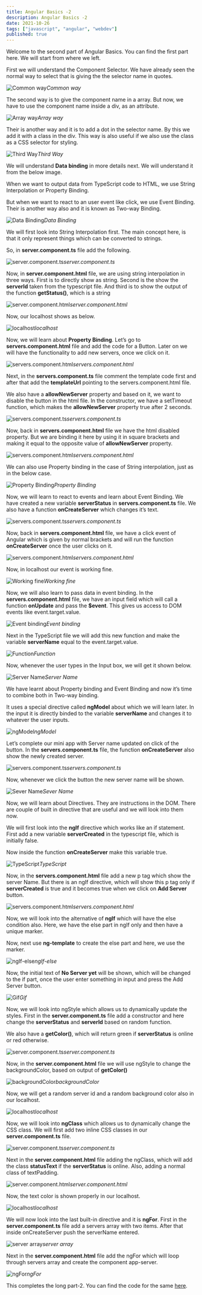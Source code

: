 ```yaml
---
title: Angular Basics -2
description: Angular Basics -2
date: 2021-10-26
tags: ["javascript", "angular", "webdev"]
published: true
---
```



Welcome to the second part of Angular Basics. You can find the first part here. We will start from where we left.

First we will understand the Component Selector. We have already seen the normal way to select that is giving the the selector name in quotes.

![Common way](https://res.cloudinary.com/dxkxvfo2o/image/upload/v1660585818/New-blogs/Yashvendra_2/2_j4djlo.png)_Common way_

The second way is to give the component name in a array. But now, we have to use the component name inside a div, as an attribute.

![Array way](https://res.cloudinary.com/dxkxvfo2o/image/upload/v1660585821/New-blogs/Yashvendra_2/3_mdfr9y.png)_Array way_

Their is another way and it is to add a dot in the selector name. By this we add it with a class in the div. This way is also useful if we also use the class as a CSS selector for styling.

![Third Way](https://res.cloudinary.com/dxkxvfo2o/image/upload/v1660585823/New-blogs/Yashvendra_2/4_hpfqrc.png)_Third Way_

We will understand **Data binding** in more details next. We will understand it from the below image.

When we want to output data from TypeScript code to HTML, we use String Interpolation or Property Binding.

But when we want to react to an user event like click, we use Event Binding. Their is another way also and it is known as Two-way Binding.

![Data Binding](https://res.cloudinary.com/dxkxvfo2o/image/upload/v1660585825/New-blogs/Yashvendra_2/5_uv2kph.png)_Data Binding_

We will first look into String Interpolation first. The main concept here, is that it only represent things which can be converted to strings.

So, in **server.component.ts** file add the following.

![server.component.ts](https://res.cloudinary.com/dxkxvfo2o/image/upload/v1660585827/New-blogs/Yashvendra_2/6_nykhqc.png)_server.component.ts_

Now, in **server.component.html** file, we are using string interpolation in three ways. First is to directly show as string. Second is the show the **serverId** taken from the typescript file. And third is to show the output of the function **getStatus()**, which is a string

![server.component.html](https://res.cloudinary.com/dxkxvfo2o/image/upload/v1660585830/New-blogs/Yashvendra_2/7_jctxpq.png)_server.component.html_

Now, our localhost shows as below.

![localhost](https://res.cloudinary.com/dxkxvfo2o/image/upload/v1660585834/New-blogs/Yashvendra_2/8_jzzklt.png)_localhost_

Now, we will learn about **Property Binding**. Let’s go to **servers.component.html** file and add the code for a Button. Later on we will have the functionality to add new servers, once we click on it.

![servers.component.html](https://res.cloudinary.com/dxkxvfo2o/image/upload/v1660585840/New-blogs/Yashvendra_2/9_oqfrnp.png)_servers.component.html_

Next, in the **servers.component.ts** file comment the template code first and after that add the **templateUrl** pointing to the servers.component.html file.

We also have a **allowNewServer** property and based on it, we want to disable the button in the html file. In the constructor, we have a setTimeout function, which makes the **allowNewServer** property true after 2 seconds.

![servers.component.ts](https://res.cloudinary.com/dxkxvfo2o/image/upload/v1660585832/New-blogs/Yashvendra_2/10_mmsbnl.png)_servers.component.ts_

Now, back in **servers.component.html** file we have the html disabled property. But we are binding it here by using it in square brackets and making it equal to the opposite value of **allowNewServer** property.

![servers.component.html](https://res.cloudinary.com/dxkxvfo2o/image/upload/v1660585836/New-blogs/Yashvendra_2/11_jzfrny.png)_servers.component.html_

We can also use Property binding in the case of String interpolation, just as in the below case.

![Property Binding](https://res.cloudinary.com/dxkxvfo2o/image/upload/v1660585838/New-blogs/Yashvendra_2/12_q0oqln.png)_Property Binding_

Now, we will learn to react to events and learn about Event Binding. We have created a new variable **serverStatus** in **servers.component.ts** file. We also have a function **onCreateServer** which changes it’s text.

![servers.component.ts](https://res.cloudinary.com/dxkxvfo2o/image/upload/v1660585844/New-blogs/Yashvendra_2/13_eqxdvm.png)_servers.component.ts_

Now, back in **servers.component.html** file, we have a click event of Angular which is given by normal brackets and will run the function **onCreateServer** once the user clicks on it.

![servers.component.html](https://res.cloudinary.com/dxkxvfo2o/image/upload/v1660585842/New-blogs/Yashvendra_2/14_f3qwfd.png)_servers.component.html_

Now, in localhost our event is working fine.

![Working fine](https://res.cloudinary.com/dxkxvfo2o/image/upload/v1660585849/New-blogs/Yashvendra_2/15_nhfhyc.gif)_Working fine_

Now, we will also learn to pass data in event binding. In the **servers.component.html** file, we have an input field which will call a function **onUpdate** and pass the **$event**. This gives us access to DOM events like event.target.value.

![Event binding](https://res.cloudinary.com/dxkxvfo2o/image/upload/v1660585847/New-blogs/Yashvendra_2/16_yoxp0t.png)_Event binding_

Next in the TypeScript file we will add this new function and make the variable **serverName** equal to the event.target.value.

![Function](https://res.cloudinary.com/dxkxvfo2o/image/upload/v1660585853/New-blogs/Yashvendra_2/17_sszsxc.png)_Function_

Now, whenever the user types in the Input box, we will get it shown below.

![Server Name](https://res.cloudinary.com/dxkxvfo2o/image/upload/v1660585855/New-blogs/Yashvendra_2/18_rgddgq.png)_Server Name_

We have learnt about Property binding and Event Binding and now it’s time to combine both in Two-way binding.

It uses a special directive called **ngModel** about which we will learn later. In the input it is directly binded to the variable **serverName** and changes it to whatever the user inputs.

![ngModel](https://res.cloudinary.com/dxkxvfo2o/image/upload/v1660585858/New-blogs/Yashvendra_2/19_knxhzo.png)_ngModel_

Let’s complete our mini app with Server name updated on click of the button. In the **servers.component.ts** file, the function **onCreateServer** also show the newly created server.

![servers.component.ts](https://res.cloudinary.com/dxkxvfo2o/image/upload/v1660585860/New-blogs/Yashvendra_2/20_rxypgd.png)_servers.component.ts_

Now, whenever we click the button the new server name will be shown.

![Sever Name](https://res.cloudinary.com/dxkxvfo2o/image/upload/v1660585862/New-blogs/Yashvendra_2/21_dxqovz.png)_Sever Name_

Now, we will learn about Directives. They are instructions in the DOM. There are couple of built in directive that are useful and we will look into them now.

We will first look into the **ngIf** directive which works like an if statement. First add a new variable **serverCreated** in the typescript file, which is initially false.

Now inside the function **onCreateServer** make this variable true.

![TypeScript](https://res.cloudinary.com/dxkxvfo2o/image/upload/v1660585866/New-blogs/Yashvendra_2/22_a08vkp.png)_TypeScript_

Now, in the **servers.component.html** file add a new p tag which show the server Name. But there is an ngIf directive, which will show this p tag only if **serverCreated** is true and it becomes true when we click on **Add Server** button.

![servers.component.html](https://res.cloudinary.com/dxkxvfo2o/image/upload/v1660585868/New-blogs/Yashvendra_2/23_txguqj.png)_servers.component.html_

Now, we will look into the alternative of **ngIf** which will have the else condition also. Here, we have the else part in ngIf only and then have a unique marker.

Now, next use **ng-template** to create the else part and here, we use the marker.

![ngIf-else](https://res.cloudinary.com/dxkxvfo2o/image/upload/v1660585870/New-blogs/Yashvendra_2/24_totfxb.png)_ngIf-else_

Now, the initial text of **No Server yet** will be shown, which will be changed to the if part, once the user enter something in input and press the Add Server button.

![Gif](https://res.cloudinary.com/dxkxvfo2o/image/upload/v1660585873/New-blogs/Yashvendra_2/25_moqd1n.gif)_Gif_

Now, we will look into ngStyle which allows us to dynamically update the styles. First in the **server.component.ts** file add a constructor and here change the **serverStatus** and **serverId** based on random function.

We also have a **getColor()**, which will return green if **serverStatus** is online or red otherwise.

![server.component.ts](https://res.cloudinary.com/dxkxvfo2o/image/upload/v1660585878/New-blogs/Yashvendra_2/26_tixl42.png)_server.component.ts_

Now, in the **server.component.html** file we will use ngStyle to change the backgroundColor, based on output of **getColor()**

![backgroundColor](https://res.cloudinary.com/dxkxvfo2o/image/upload/v1660585881/New-blogs/Yashvendra_2/27_hhpc9z.png)_backgroundColor_

Now, we will get a random server id and a random background color also in our localhost.

![localhost](https://res.cloudinary.com/dxkxvfo2o/image/upload/v1660585883/New-blogs/Yashvendra_2/28_qyko3o.png)_localhost_

Now, we will look into **ngClass** which allows us to dynamically change the CSS class. We will first add two inline CSS classes in our **server.component.ts** file.

![server.component.ts](https://res.cloudinary.com/dxkxvfo2o/image/upload/v1660585935/New-blogs/Yashvendra_2/29_ygh2zv.png)_server.component.ts_

Next in the **server.component.html** file adding the ngClass, which will add the class **statusText** if the **serverStatus** is online. Also, adding a normal class of textPadding.

![server.component.html](https://res.cloudinary.com/dxkxvfo2o/image/upload/v1660585936/New-blogs/Yashvendra_2/30_xoa8ex.png)_server.component.html_

Now, the text color is shown properly in our localhost.

![localhost](https://res.cloudinary.com/dxkxvfo2o/image/upload/v1660585938/New-blogs/Yashvendra_2/31_m6kgmr.png)_localhost_

We will now look into the last built-in directive and it is **ngFor**. First in the **server.component.ts** file add a servers array with two items. After that inside onCreateServer push the serverName entered.

![server array](https://res.cloudinary.com/dxkxvfo2o/image/upload/v1660585941/New-blogs/Yashvendra_2/32_xn2n7r.png)_server array_

Next in the **server.component.html** file add the ngFor which will loop through servers array and create the component app-server.

![ngFor](https://res.cloudinary.com/dxkxvfo2o/image/upload/v1660585942/New-blogs/Yashvendra_2/33_xthle6.png)_ngFor_

This completes the long part-2. You can find the code for the same [here](https://github.com/nabendu82/Angular-basics).
